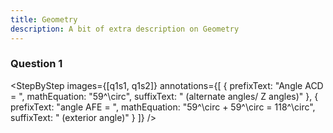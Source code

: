 ```yaml
---
title: Geometry
description: A bit of extra description on Geometry
---
```



### Question 1

<Accordions>
  <Accordion title="Question">
    <QuestionWithImage
      image={question}
      subquestions={["Find angle AFE (2m)."]}
    />
  </Accordion>
  <Accordion title="Answer Walkthrough">

<StepByStep
  images={[q1s1, q1s2]}
  annotations={[
    {
      prefixText: "Angle ACD = ",
      mathEquation: "59^\\circ",
      suffixText: " (alternate angles/ Z angles)"
    },
    {
      prefixText: "angle AFE = ",
      mathEquation: "59^\\circ + 59^\\circ = 118^\\circ",
      suffixText: " (exterior angle)"
    }
  ]}
/>
  </Accordion>
</Accordions>
